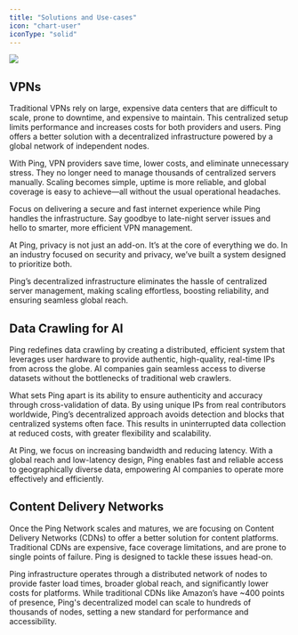 ```yaml
---
title: "Solutions and Use-cases"
icon: "chart-user"
iconType: "solid"
---
```


![](/doc_solutions-use-cases\(2\).png)

## **VPNs**

Traditional VPNs rely on large, expensive data centers that are difficult to scale, prone to downtime, and expensive to maintain. This centralized setup limits performance and increases costs for both providers and users. Ping offers a better solution with a decentralized infrastructure powered by a global network of independent nodes.

With Ping, VPN providers save time, lower costs, and eliminate unnecessary stress. They no longer need to manage thousands of centralized servers manually. Scaling becomes simple, uptime is more reliable, and global coverage is easy to achieve—all without the usual operational headaches.

Focus on delivering a secure and fast internet experience while Ping handles the infrastructure. Say goodbye to late-night server issues and hello to smarter, more efficient VPN management.

At Ping, privacy is not just an add-on. It’s at the core of everything we do. In an industry focused on security and privacy, we’ve built a system designed to prioritize both.

Ping’s decentralized infrastructure eliminates the hassle of centralized server management, making scaling effortless, boosting reliability, and ensuring seamless global reach.

## **Data Crawling for AI**

Ping redefines data crawling by creating a distributed, efficient system that leverages user hardware to provide authentic, high-quality, real-time IPs from across the globe. AI companies gain seamless access to diverse datasets without the bottlenecks of traditional web crawlers.

What sets Ping apart is its ability to ensure authenticity and accuracy through cross-validation of data. By using unique IPs from real contributors worldwide, Ping’s decentralized approach avoids detection and blocks that centralized systems often face. This results in uninterrupted data collection at reduced costs, with greater flexibility and scalability.

At Ping, we focus on increasing bandwidth and reducing latency. With a global reach and low-latency design, Ping enables fast and reliable access to geographically diverse data, empowering AI companies to operate more effectively and efficiently.

## **Content Delivery Networks**

Once the Ping Network scales and matures, we are focusing on Content Delivery Networks (CDNs) to offer a better solution for content platforms. Traditional CDNs are expensive, face coverage limitations, and are prone to single points of failure. Ping is designed to tackle these issues head-on.

Ping infrastructure operates through a distributed network of nodes to provide faster load times, broader global reach, and significantly lower costs for platforms. While traditional CDNs like Amazon’s have \~400 points of presence, Ping's decentralized model can scale to hundreds of thousands of nodes, setting a new standard for performance and accessibility.